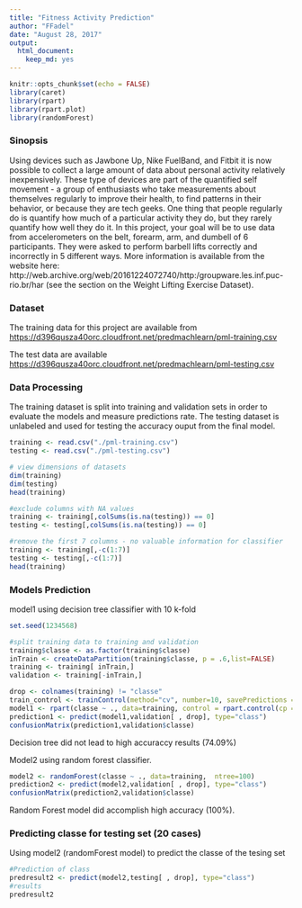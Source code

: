 ---
title: "Fitness Activity Prediction"
author: "FFadel"
date: "August 28, 2017"
output: 
  html_document: 
    keep_md: yes
---

```{r setup, include=FALSE}
knitr::opts_chunk$set(echo = FALSE)
library(caret)
library(rpart)
library(rpart.plot)
library(randomForest)
```

### Sinopsis
Using devices such as Jawbone Up, Nike FuelBand, and Fitbit it is now possible to collect a large amount of data about personal activity relatively inexpensively. These type of devices are part of the quantified self movement - a group of enthusiasts who take measurements about themselves regularly to improve their health, to find patterns in their behavior, or because they are tech geeks. One thing that people regularly do is quantify how much of a particular activity they do, but they rarely quantify how well they do it. In this project, your goal will be to use data from accelerometers on the belt, forearm, arm, and dumbell of 6 participants. They were asked to perform barbell lifts correctly and incorrectly in 5 different ways. More information is available from the website here: http://web.archive.org/web/20161224072740/http:/groupware.les.inf.puc-rio.br/har (see the section on the Weight Lifting Exercise Dataset).


### Dataset
The training data for this project are available from [https://d396qusza40orc.cloudfront.net/predmachlearn/pml-training.csv](https://d396qusza40orc.cloudfront.net/predmachlearn/pml-training.csv)

The test data are available [https://d396qusza40orc.cloudfront.net/predmachlearn/pml-testing.csv](https://d396qusza40orc.cloudfront.net/predmachlearn/pml-testing.csv)

### Data Processing

The training dataset is split into training and validation sets in order to evaluate the models and measure predictions rate.
The testing dataset is unlabeled and used for testing the accuracy ouput from the final model.

```{r data processing}
training <- read.csv("./pml-training.csv")
testing <- read.csv("./pml-testing.csv")
```

```{r analysis}
# view dimensions of datasets
dim(training)
dim(testing)
head(training)

#exclude columns with NA values
training <- training[,colSums(is.na(testing)) == 0]
testing <- testing[,colSums(is.na(testing)) == 0]

#remove the first 7 columns - no valuable information for classifier
training <- training[,-c(1:7)]
testing <- testing[,-c(1:7)]
head(training)
```

### Models Prediction
model1 using decision tree classifier with 10 k-fold 
```{r seed, echo=FALSE}
set.seed(1234568)
```

```{r prediction decision tree}
#split training data to training and validation 
training$classe <- as.factor(training$classe)
inTrain <- createDataPartition(training$classe, p = .6,list=FALSE)
training <- training[ inTrain,]
validation <- training[-inTrain,]
```

```{r model 1: Decision Tree}
drop <- colnames(training) != "classe"
train_control <- trainControl(method="cv", number=10, savePredictions = TRUE)
model1 <- rpart(classe ~ ., data=training, control = rpart.control(cp = 0.01), method="class")
prediction1 <- predict(model1,validation[ , drop], type="class")
confusionMatrix(prediction1,validation$classe)
```
Decision tree did not lead to high accuraccy results (74.09%)

Model2 using random forest classifier.
```{r model2: Random Forest}
model2 <- randomForest(classe ~ ., data=training,  ntree=100)
prediction2 <- predict(model2,validation[ , drop], type="class")
confusionMatrix(prediction2,validation$classe)
```
Random Forest model did accomplish high accuracy (100%).

### Predicting classe for testing set (20 cases)
Using model2 (randomForest model) to predict the classe of the tesing set

```{r test class prediction}
#Prediction of class
predresult2 <- predict(model2,testing[ , drop], type="class")
#results
predresult2

```

